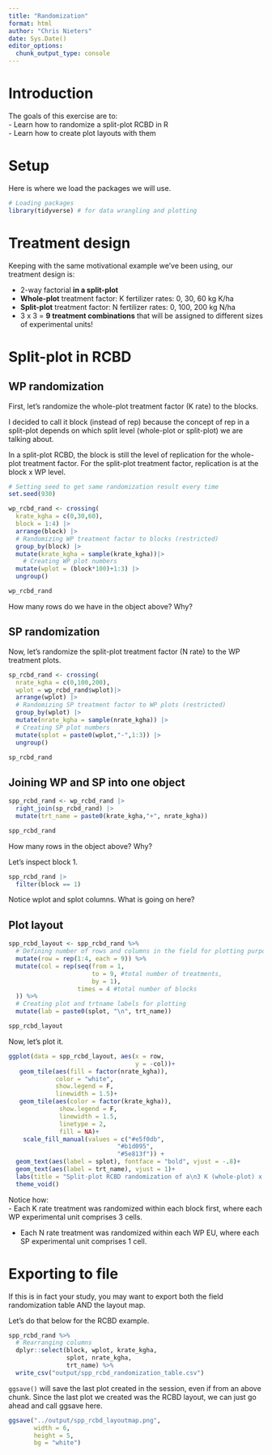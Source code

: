 ```yaml
---
title: "Randomization"
format: html
author: "Chris Nieters"
date: Sys.Date()
editor_options:
  chunk_output_type: console
---
```


# Introduction  
The goals of this exercise are to:  
- Learn how to randomize a split-plot RCBD in R  
- Learn how to create plot layouts with them  

# Setup  
Here is where we load the packages we will use.  
```r
# Loading packages
library(tidyverse) # for data wrangling and plotting
```

# Treatment design  
Keeping with the same motivational example we've been using, our treatment design is:  

-   2-way factorial **in a split-plot**  
-   **Whole-plot** treatment factor: K fertilizer rates: 0, 30, 60 kg K/ha\
-   **Split-plot** treatment factor: N fertilizer rates: 0, 100, 200 kg N/ha\
-   3 x 3 = **9 treatment combinations** that will be assigned to different sizes of experimental units!  

# Split-plot in RCBD  
## WP randomization  
First, let's randomize the whole-plot treatment factor (K rate) to the blocks.  

I decided to call it block (instead of rep) because the concept of rep in a split-plot depends on which split level (whole-plot or split-plot) we are talking about.  

In a split-plot RCBD, the block is still the level of replication for the whole-plot treatment factor. For the split-plot treatment factor, replication is at the block x WP level.  

```r

# Setting seed to get same randomization result every time
set.seed(930)

wp_rcbd_rand <- crossing(
  krate_kgha = c(0,30,60),
  block = 1:4) |>
  arrange(block) |>
  # Randomizing WP treatment factor to blocks (restricted) 
  group_by(block) |>
  mutate(krate_kgha = sample(krate_kgha))|>
    # Creating WP plot numbers 
  mutate(wplot = (block*100)+1:3) |>
  ungroup()

wp_rcbd_rand

```

How many rows do we have in the object above? Why?  

## SP randomization  
Now, let's randomize the split-plot treatment factor (N rate) to the WP treatment plots.  
```r

sp_rcbd_rand <- crossing(
  nrate_kgha = c(0,100,200),
  wplot = wp_rcbd_rand$wplot)|>
  arrange(wplot) |>
  # Randomizing SP treatment factor to WP plots (restricted)
  group_by(wplot) |>
  mutate(nrate_kgha = sample(nrate_kgha)) |>
  # Creating SP plot numbers 
  mutate(splot = paste0(wplot,"-",1:3)) |>
  ungroup()

sp_rcbd_rand

```

## Joining WP and SP into one object
```r

spp_rcbd_rand <- wp_rcbd_rand |>
  right_join(sp_rcbd_rand) |>
  mutate(trt_name = paste0(krate_kgha,"+", nrate_kgha))

spp_rcbd_rand

```

How many rows in the object above? Why?

Let's inspect block 1.  
```r

spp_rcbd_rand |>
  filter(block == 1)

```

Notice wplot and splot columns. What is going on here?  

## Plot layout  
```r

spp_rcbd_layout <- spp_rcbd_rand %>%
  # Defining number of rows and columns in the field for plotting purposes
  mutate(row = rep(1:4, each = 9)) %>%
  mutate(col = rep(seq(from = 1, 
                       to = 9, #total number of treatments, 
                       by = 1), 
                   times = 4 #total number of blocks
  )) %>%
  # Creating plot and trtname labels for plotting
  mutate(lab = paste0(splot, "\n", trt_name))

spp_rcbd_layout

```

Now, let's plot it.
```r

ggplot(data = spp_rcbd_layout, aes(x = row, 
                                   y = -col))+
   geom_tile(aes(fill = factor(nrate_kgha)),
             color = "white",
             show.legend = F,
             linewidth = 1.5)+
   geom_tile(aes(color = factor(krate_kgha)),
              show.legend = F,
              linewidth = 1.5,
              linetype = 2,
              fill = NA)+
    scale_fill_manual(values = c("#e5f0db",
                              "#b1d095",
                              "#5e813f")) +
  geom_text(aes(label = splot), fontface = "bold", vjust = -.8)+
  geom_text(aes(label = trt_name), vjust = 1)+
  labs(title = "Split-plot RCBD randomization of a\n3 K (whole-plot) x 3 N (split-plot) treatment design") +
  theme_void()

```

Notice how:  
  - Each K rate treatment was randomized within each block first, where each WP experimental unit comprises 3 cells. 
  
  - Each N rate treatment was randomized within each WP EU, where each SP experimental unit comprises 1 cell.  

# Exporting to file  
If this is in fact your study, you may want to export both the field randomization table AND the layout map.  

Let's do that below for the RCBD example.  

```r
spp_rcbd_rand %>%
  # Rearranging columns  
  dplyr::select(block, wplot, krate_kgha, 
                splot, nrate_kgha,
                trt_name) %>%
  write_csv("output/spp_rcbd_randomization_table.csv")


```

`ggsave()` will save the last plot created in the session, even if from an above chunk. Since the last plot we created was the RCBD layout, we can just go ahead and call ggsave here.  

```r
ggsave("../output/spp_rcbd_layoutmap.png",
       width = 6,
       height = 5,
       bg = "white")
```


